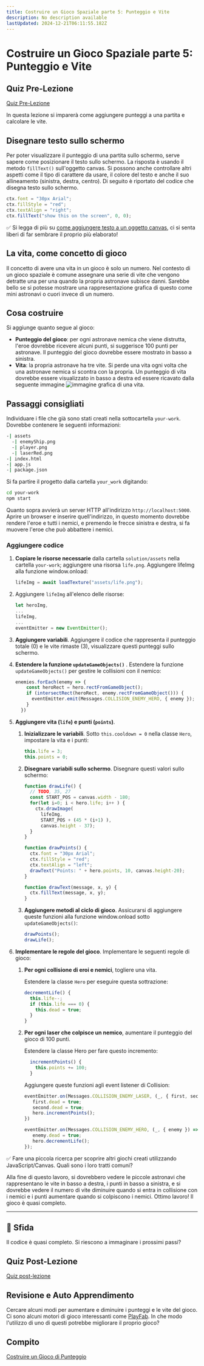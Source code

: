 ```yaml
---
title: Costruire un Gioco Spaziale parte 5: Punteggio e Vite
description: No description available
lastUpdated: 2024-12-21T06:11:55.182Z
---
```


# Costruire un Gioco Spaziale parte 5: Punteggio e Vite

## Quiz Pre-Lezione

[Quiz Pre-Lezione](https://ashy-river-0debb7803.1.azurestaticapps.net/quiz/37?loc=it)

In questa lezione si imparerà come aggiungere punteggi a una partita e calcolare le vite.

## Disegnare testo sullo schermo

Per poter visualizzare il punteggio di una partita sullo schermo, serve sapere come posizionare il testo sullo schermo. La risposta è usando il metodo `fillText()` sull'oggetto canvas. Si possono anche controllare altri aspetti come il tipo di carattere da usare, il colore del testo e anche il suo allineamento (sinistra, destra, centro). Di seguito è riportato del codice che disegna testo sullo schermo.

```javascript
ctx.font = "30px Arial";
ctx.fillStyle = "red";
ctx.textAlign = "right";
ctx.fillText("show this on the screen", 0, 0);
```

✅ Si legga di più su [come aggiungere testo a un oggetto canvas](https://developer.mozilla.org/docs/Web/API/Canvas_API/Tutorial/Drawing_text), ci si senta liberi di far sembrare il proprio più elaborato!

## La vita, come concetto di gioco

Il concetto di avere una vita in un gioco è solo un numero. Nel contesto di un gioco spaziale è comune assegnare una serie di vite che vengono detratte una per una quando la propria astronave subisce danni. Sarebbe bello se si potesse mostrare una rappresentazione grafica di questo come mini astronavi o cuori invece di un numero.

## Cosa costruire

Si aggiunge quanto segue al gioco:

- **Punteggio del gioco**: per ogni astronave nemica che viene distrutta, l'eroe dovrebbe ricevere alcuni punti, si suggerisce 100 punti per astronave. Il punteggio del gioco dovrebbe essere mostrato in basso a sinistra.
- **Vita**: la propria astronave ha tre vite. Si perde una vita ogni volta che una astronave nemica si scontra con la propria. Un punteggio di vita dovrebbe essere visualizzato in basso a destra ed essere ricavato dalla seguente immagine ![immagine grafica di una vita](../solution/assets/life.png).

## Passaggi consigliati

Individuare i file che già sono stati creati nella sottocartella `your-work`. Dovrebbe contenere le seguenti informazioni:

```bash
-| assets
  -| enemyShip.png
  -| player.png
  -| laserRed.png
-| index.html
-| app.js
-| package.json
```

Si fa partire il progetto dalla cartella `your_work` digitando:

```bash
cd your-work
npm start
```

Quanto sopra avvierà un server HTTP all'indirizzo `http://localhost:5000`. Aprire un browser e inserire quell'indirizzo, in questo momento dovrebbe rendere l'eroe e tutti i nemici, e premendo le frecce sinistra e destra, si fa muovere l'eroe che può abbattere i nemici.

### Aggiungere codice

1. **Copiare le risorse necessarie** dalla cartella `solution/assets` nella cartella `your-work`; aggiungere una risorsa `life.png`. Aggiungere lifeImg alla funzione window.onload:

   ```javascript
   lifeImg = await loadTexture("assets/life.png");
   ```

1. Aggiungere `lifeImg` all'elenco delle risorse:

   ```javascript
   let heroImg,
   ...
   lifeImg,
   ...
   eventEmitter = new EventEmitter();
   ```

2. **Aggiungere variabili**. Aggiungere il codice che rappresenta il punteggio totale (0) e le vite rimaste (3), visualizzare questi punteggi sullo schermo.

3. **Estendere la funzione `updateGameObjects()`** . Estendere la funzione `updateGameObjects()` per gestire le collisioni con il nemico:

   ```javascript
   enemies.forEach(enemy => {
       const heroRect = hero.rectFromGameObject();
       if (intersectRect(heroRect, enemy.rectFromGameObject())) {
         eventEmitter.emit(Messages.COLLISION_ENEMY_HERO, { enemy });
       }
     })
   ```

4. **Aggiungere vita (`life`) e punti (`points`)**.
   1. **Inizializzare le variabili**. Sotto `this.cooldown = 0` nella classe `Hero`, impostare la vita e i punti:

      ```javascript
      this.life = 3;
      this.points = 0;
      ```

   1. **Disegnare variabili sullo schermo**. Disegnare questi valori sullo schermo:

      ```javascript
      function drawLife() {
        // TODO, 35, 27
        const START_POS = canvas.width - 180;
        for(let i=0; i < hero.life; i++ ) {
          ctx.drawImage(
            lifeImg,
            START_POS + (45 * (i+1) ),
            canvas.height - 37);
        }
      }

      function drawPoints() {
        ctx.font = "30px Arial";
        ctx.fillStyle = "red";
        ctx.textAlign = "left";
        drawText("Points: " + hero.points, 10, canvas.height-20);
      }

      function drawText(message, x, y) {
        ctx.fillText(message, x, y);
      }

      ```

   1. **Aggiungere metodi al ciclo di gioco**. Assicurarsi di aggiungere queste funzioni alla funzione window.onload sotto `updateGameObjects()`:

      ```javascript
      drawPoints();
      drawLife();
      ```

1. **Implementare le regole del gioco**. Implementare le seguenti regole di gioco:

   1. **Per ogni collisione di eroi e nemici**, togliere una vita.

      Estendere la classe `Hero` per eseguire questa sottrazione:

      ```javascript
      decrementLife() {
        this.life--;
        if (this.life === 0) {
          this.dead = true;
        }
      }
      ```

   2. **Per ogni laser che colpisce un nemico**, aumentare il punteggio del gioco di 100 punti.

      Estendere la classe Hero per fare questo incremento:

      ```javascript
        incrementPoints() {
          this.points += 100;
        }
      ```

      Aggiungere queste funzioni agli event listener di Collision:

      ```javascript
      eventEmitter.on(Messages.COLLISION_ENEMY_LASER, (_, { first, second }) => {
         first.dead = true;
         second.dead = true;
         hero.incrementPoints();
      })

      eventEmitter.on(Messages.COLLISION_ENEMY_HERO, (_, { enemy }) => {
         enemy.dead = true;
         hero.decrementLife();
      });
      ```

✅ Fare una piccola ricerca per scoprire altri giochi creati utilizzando JavaScript/Canvas. Quali sono i loro tratti comuni?

Alla fine di questo lavoro, si dovrebbero vedere le piccole astronavi che rappresentano le vite in basso a destra, i punti in basso a sinistra, e si dovrebbe vedere il numero di vite diminuire quando si entra in collisione con i nemici e i punti aumentare quando si colpiscono i nemici. Ottimo lavoro! Il gioco è quasi completo.

---

## 🚀 Sfida

Il codice è quasi completo. Si riescono a immaginare i prossimi passi?

## Quiz Post-Lezione

[Quiz post-lezione](https://ashy-river-0debb7803.1.azurestaticapps.net/quiz/38?loc=it)

## Revisione e Auto Apprendimento

Cercare alcuni modi per aumentare e diminuire i punteggi e le vite del gioco. Ci sono alcuni motori di gioco interessanti come [PlayFab](https://playfab.com). In che modo l'utilizzo di uno di questi potrebbe migliorare il proprio gioco?

## Compito

[Costruire un Gioco di Punteggio](assignment.it.md)

